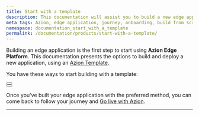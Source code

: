 ```yaml
---
title: Start with a template
description: This documentation will assist you to build a new edge application on Azion using templates.
meta_tags: Azion, edge application, journey, onboarding, build from scratch, domain, traffic
namespace: documentation_start_with_a_template
permalink: /documentation/products/start-with-a-template/
---
```



Building an edge application is the first step to start using **Azion Edge Platform**. This documentation presents the options to build and deploy a new application, using an [Azion Template]().

You have these ways to start building with a template:

<Button href="/en/documentation/products/use-a-template-via-rtm/" text="Via Real-Time Manager" variant="secondary"> 

</Button>

<br />

<Button href="/en/documentation/products/azion-cli/create-application/" text="Via Azion CLI" variant="secondary"> 

</Button>

Once you've built your edge application with the preferred method, you can come back to follow your journey and [Go live with Azion](/en/documentation/products/go-live-with-azion/).

---
